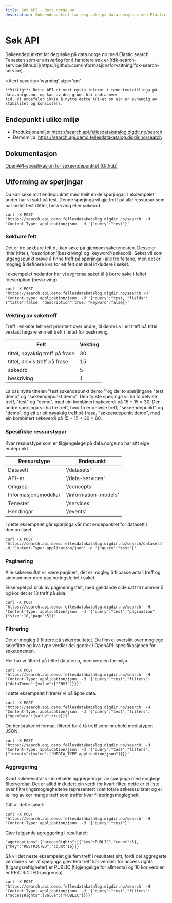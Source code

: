```yaml
---
title: Søk API - data.norge.no
description: Søkeendepunktet lar deg søke på data.norge.no med Elastic search.
---
```


# Søk API

<Ingress size='xs'>
    Søkeendepunktet lar deg søke på data.norge.no med Elastic search. Tenesten som er ansvarleg for å handtere søk er
    [fdk-search-service(Github)](https://github.com/Informasjonsforvaltning/fdk-search-service).
</Ingress>

<Alert
    severity='warning'
    size='sm'
>
    **Viktig**: Dette API-et vert nytta internt i tenesteutviklinga på data.norge.no, og kan av den grunn bli endra over
    tid. Vi anbefaler ikkje å nytte dette API-et om ein er avhengig av stabilitet og konsistens.
</Alert>

## Endepunkt i ulike miljø

- Produksjonsmiljø: https://search.api.fellesdatakatalog.digdir.no/search
- Demomiljø: https://search.api.demo.fellesdatakatalog.digdir.no/search

## Dokumentasjon

[OpenAPI-spesifikasjon for søkeendepunktet (Github)](https://raw.githubusercontent.com/Informasjonsforvaltning/fdk-search-service/main/openapi.yaml)

## Utforming av spørjingar

Du kan søke mot endepunktet med heilt enkle spørjingar. I eksempelet under har vi søkt på test. Denne spørjinga vil gje treff på alle ressursar som har ordet test i tittel, beskriving eller søkeord.

```Shell
curl -X POST 'https://search.api.demo.fellesdatakatalog.digdir.no/search' -H 'Content-Type: application/json' -d '{"query":"test"}'
```

### Søkbare felt

Det er tre søkbare felt du kan søke på gjennom søketenesten. Desse er 'title'(tittel), 'description'(beskriving) og 'keyword'(søkeord).
Søket vil som utgangspunkt prøve å finne treff på spørjinga i alle tre feltane, men det er mogleg å definere kva for eit felt det skal inkludere i søket.

I eksempelet nedanfor har vi avgrensa søket til å berre søke i feltet 'description'(beskriving).

```Shell
curl -X POST 'https://search.api.demo.fellesdatakatalog.digdir.no/search -H 'Content-type: application/json' -d '{"query":"test, "fields": {"title":false, "description":true, "keyword":false}}'
```

### Vekting av søketreff

Treff i enkelte felt vert prioritert over andre, til dømes vil eit treff på tittel vektast høgare enn eit treff i feltet for beskriving.

| Felt                            | Vekting |
| ------------------------------- | ------- |
| tittel, nøyaktig treff på frase | 30      |
| tittel, delvis treff på frase   | 15      |
| søkeord                         | 5       |
| beskriving                      | 1       |

La oss nytte tittelen "test søkendepunkt demo " og dei to spørjingane "test demo" og "søkeendepunkt demo". Den fyrste spørjinga vil ha to delvise treff, "test" og "demo", med ein kombinert søkeverdi på 15 + 15 = 30.
Den andre spørjinga vil ha tre treff, hvor to er delvise treff, "søkeendepunkt" og "demo", og eit er eit nøyaktig treff på frase, "søkeendepunkt demo", med ein kombinert søkeverdi på 15 + 15 + 30 = 60.

### Spesifikke ressurstypar

Kvar ressurstype som er tilgjengelege på data.norge.no har sitt eige endepunkt.

| Ressurstype          | Endepunkt             |
| -------------------- | --------------------- |
| Datasett             | '/datasets'           |
| API-ar               | '/data-services'      |
| Omgrep               | '/concepts'           |
| Informasjonsmodellar | '/information-models' |
| Tenester             | '/services'           |
| Hendingar            | '/events'             |

I dette eksempelet går spørjinga vår mot endepunktet for datasett i demomiljøet.

```Shell
curl -X POST 'https://search.api.demo.fellesdatakatalog.digdir.no/search/datasets' -H 'Content-Type: application/json' -d '{"query":"test"}'
```

### Paginering

Alle søkeresultat vil være paginert, det er mogleg å tilpasse antall treff og sidenummer med pagineringsfeltet i søket.

Eksempel på bruk av pagineringsfelt, med gjeldande side satt til nummer 5 og kor det er 10 treff på sida:

```Shell
curl -X POST 'https://search.api.demo.fellesdatakatalog.digdir.no/search' -H 'Content-Type: application/json' -d '{"query":"test","pagination":{"size":10,"page":5}}'
```

### Filtrering

Det er mogleg å filtrere på søkeresultatet. Du finn ei oversikt over moglege søkefiltre og kva type verdiar dei godtek i OpenAPI-spesifikasjonen for søketenesten.

Her har vi filtrert på feltet datatema, med verdien for miljø.

```Shell
curl -X POST 'https://search.api.demo.fellesdatakatalog.digdir.no/search' -H 'Content-Type: application/json' -d '{"query":"test","filters":{"dataTheme":{value":["ENVI"]}}}'
```

I dette eksempelet filtrerer vi på åpne data.

```Shell
curl -X POST 'https://search.api.demo.fellesdatakatalog.digdir.no/search' -H 'Content-Type: application/json' -d '{"query":"test","filters":{"openData":{value":true}}}'
```

Og her bruker vi format-filteret for å få treff som inneheld mediatypen JSON.

```Shell
curl -X POST 'https://search.api.demo.fellesdatakatalog.digdir.no/search' -H 'Content-Type: application/json' -d '{"query":"test","filters":{"formats":{value":["MEDIA_TYPE application/json"]}}}'
```

### Aggregering

Kvart søkeresultat vil innehalde aggregeringar av spørjinga med moglege filterverdiar. Det er alltid inkludert ein verdi for kvart filter,
dette er ei liste over filtreringsmoglegheitene representert i det totale søkeresultatet og ei telling av kor mange treff som treffer kvar filtreringsmoglegheit.

Gitt at dette søket:

```Shell
curl -X POST 'https://search.api.demo.fellesdatakatalog.digdir.no/search' -H 'Content-Type: application/json' -d '{"query":"test"}'
```

Gjev følgjande agreggering i resultatet:

```
"aggregations":{"accessRights":[{"key":PUBLIC","count":5},{"key":"RESTRICTED","count"16}]}
```

Så vil det neste eksempelet gje fem treff i resultatet sitt, fordi dei aggregerte verdiane viser at spørjinga gjev fem treff kor verdien for access rights (tilgangsrettigheter) er PUBLIC (tilgjengelige for allmenta)
og 16 kor verdien er RESTRICTED (avgrensa).

```Shell
curl -X POST 'https://search.api.demo.fellesdatakatalog.digdir.no/search' -H 'Content-Type: application/json' -d '{"query":"test","filters":{"accessRights":{value":["PUBLIC"]}}}'
```
